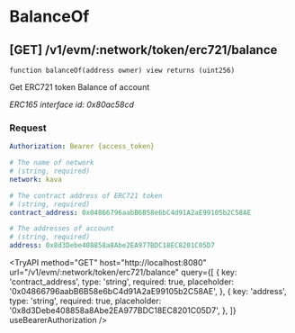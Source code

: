 
# BalanceOf

## **[GET]** /v1/evm/:network/token/erc721/balance

`function balanceOf(address owner) view returns (uint256)`

Get ERC721 token Balance of account

_ERC165 interface id: 0x80ac58cd_

### Request

```yaml filename="Headers"
Authorization: Bearer {access_token}
```

```yaml filename="Parameters"
# The name of network
# (string, required)
network: kava
```

```yaml filename="Queries"
# The contract address of ERC721 token
# (string, required)
contract_address: 0x04866796aabB6B58e6bC4d91A2aE99105b2C58AE

# The addresses of account
# (string, required)
address: 0x8d3Debe408858a8Abe2EA977BDC18EC8201C05D7
```

<TryAPI
  method="GET"
  host="http://localhost:8080"
  url="/v1/evm/:network/token/erc721/balance"
  query={[
    {
      key: 'contract_address',
      type: 'string',
      required: true,
      placeholder: '0x04866796aabB6B58e6bC4d91A2aE99105b2C58AE',
    },
    {
      key: 'address',
      type: 'string',
      required: true,
      placeholder: '0x8d3Debe408858a8Abe2EA977BDC18EC8201C05D7',
    },
  ]}
  useBearerAuthorization
/>
